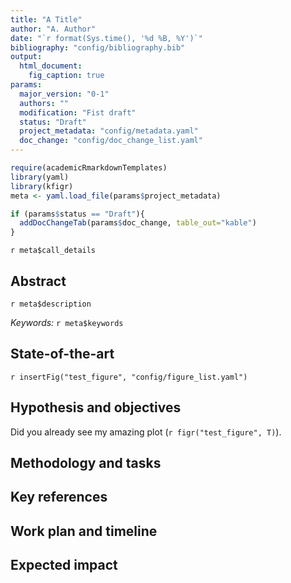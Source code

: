 ```yaml
---
title: "A Title"
author: "A. Author"
date: "`r format(Sys.time(), '%d %B, %Y')`"
bibliography: "config/bibliography.bib"
output:
  html_document:
    fig_caption: true
params:
  major_version: "0-1"
  authors: ""
  modification: "Fist draft"
  status: "Draft"
  project_metadata: "config/metadata.yaml"
  doc_change: "config/doc_change_list.yaml"
---
```

```r
require(academicRmarkdownTemplates)
library(yaml)
library(kfigr)
meta <- yaml.load_file(params$project_metadata)
```
<!--Add the document change details on front page--> 
```r
if (params$status == "Draft"){
  addDocChangeTab(params$doc_change, table_out="kable")
}
```

<!--Add the call name on front page--> 
`r meta$call_details`

## Abstract
<!--Add adstract; metadata.yaml description:--> 
`r meta$description`

<!--Add keywords; metadata.yaml keywords:--> 
*Keywords:* `r meta$keywords` 

## State-of-the-art

`r insertFig("test_figure", "config/figure_list.yaml")`

## Hypothesis and objectives

Did you already see my amazing plot (`r figr("test_figure", T)`).

## Methodology and tasks

## Key references

## Work plan and timeline

## Expected impact
